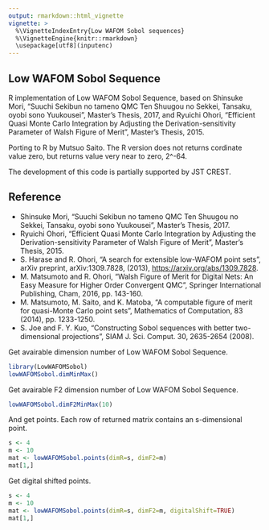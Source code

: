 ```yaml
---
output: rmarkdown::html_vignette
vignette: >
  %\VignetteIndexEntry{Low WAFOM Sobol sequences}
  %\VignetteEngine{knitr::rmarkdown}
  \usepackage[utf8](inputenc)
---
```


Low WAFOM Sobol Sequence
------------------------

R implementation of Low WAFOM Sobol Sequence,
based on
Shinsuke Mori,
"Suuchi Sekibun no tameno QMC Ten Shuugou no Sekkei, Tansaku,
oyobi sono Yuukousei",
Master's Thesis, 2017,
and Ryuichi Ohori,
"Efficient Quasi Monte Carlo Integration by Adjusting the
Derivation-sensitivity Parameter of Walsh Figure of Merit",
Master's Thesis, 2015.

Porting to R by Mutsuo Saito.
The R version does not returns cordinate value zero,
but returns value very near to zero, 2^-64.

The development of this code is partially supported
by JST CREST.

Reference
---------
* Shinsuke Mori,
  "Suuchi Sekibun no tameno QMC Ten Shuugou no Sekkei, Tansaku,
  oyobi sono Yuukousei",
  Master's Thesis, 2017.
* Ryuichi Ohori,
  "Efficient Quasi Monte Carlo Integration by Adjusting the
  Derivation-sensitivity Parameter of Walsh Figure of Merit",
  Master's Thesis, 2015.
* S. Harase and R. Ohori,
  "A search for extensible low-WAFOM point sets",
  arXiv preprint, arXiv:1309.7828, (2013),
  [https://arxiv.org/abs/1309.7828](https://arxiv.org/abs/1309.7828).
* M. Matsumoto and R. Ohori,
  "Walsh Figure of Merit for Digital Nets: An Easy Measure
  for Higher Order Convergent QMC",
  Springer International Publishing, Cham, 2016, pp. 143-160.
* M. Matsumoto, M. Saito, and K. Matoba,
  "A computable figure of merit for quasi-Monte Carlo point sets",
  Mathematics of Computation, 83 (2014), pp. 1233-1250.
* S. Joe and F. Y. Kuo,
  "Constructing Sobol sequences with better two-dimensional projections",
  SIAM J. Sci. Comput. 30, 2635-2654 (2008).

Get avairable dimension number of Low WAFOM Sobol Sequence.
```r
library(LowWAFOMSobol)
lowWAFOMSobol.dimMinMax()
```

Get avairable F2 dimension number of Low WAFOM Sobol Sequence.
```r
lowWAFOMSobol.dimF2MinMax(10)
```

And get points. Each row of returned matrix contains an s-dimensional point.
```r
s <- 4
m <- 10
mat <- lowWAFOMSobol.points(dimR=s, dimF2=m)
mat[1,]
```

Get digital shifted points.
```r
s <- 4
m <- 10
mat <- lowWAFOMSobol.points(dimR=s, dimF2=m, digitalShift=TRUE)
mat[1,]
```
